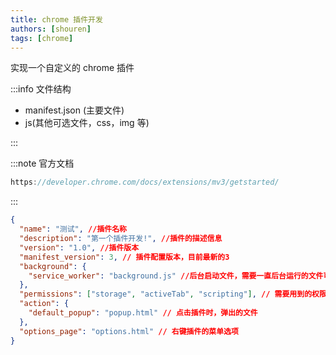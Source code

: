 ```yaml
---
title: chrome 插件开发
authors: [shouren]
tags: [chrome]
---
```


实现一个自定义的 chrome 插件

:::info 文件结构

- manifest.json (主要文件)
- js(其他可选文件，css，img 等)

:::

<!--truncate-->

:::note 官方文档

```js
https://developer.chrome.com/docs/extensions/mv3/getstarted/
```

:::

```json title="manifest.json"
{
  "name": "测试", //插件名称
  "description": "第一个插件开发!", //插件的描述信息
  "version": "1.0", //插件版本
  "manifest_version": 3, // 插件配置版本，目前最新的3
  "background": {
    "service_worker": "background.js" //后台启动文件，需要一直后台运行的文件可以在写在这个文件里，同时必须和manifest.json在同一级目录
  },
  "permissions": ["storage", "activeTab", "scripting"], // 需要用到的权限，都需要在这里声明
  "action": {
    "default_popup": "popup.html" // 点击插件时，弹出的文件
  },
  "options_page": "options.html" // 右键插件的菜单选项
}
```
